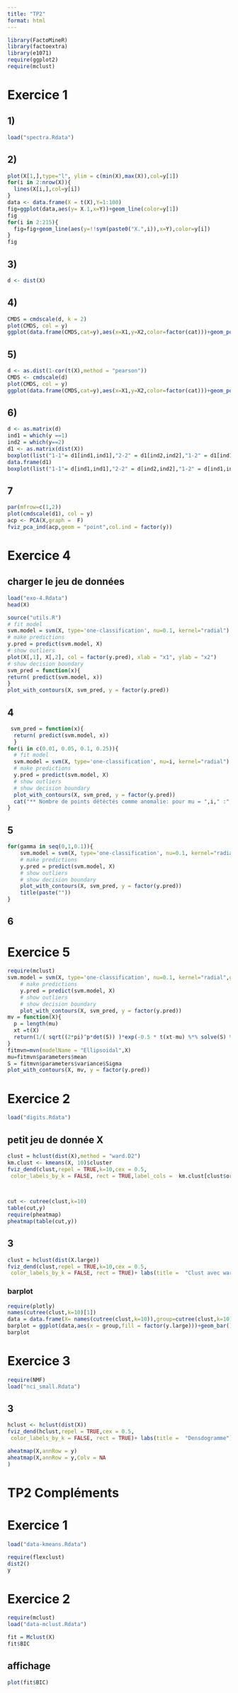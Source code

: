 ```yaml
---
title: "TP2"
format: html
---
```


```r
library(FactoMineR)
library(factoextra)
library(e1071)
require(ggplot2)
require(mclust)
```


# Exercice 1

## 1)

```r
load("spectra.Rdata")

```

## 2)

```r
plot(X[1,],type="l", ylim = c(min(X),max(X)),col=y[1])
for(i in 2:nrow(X)){
  lines(X[i,],col=y[i])
}
data <- data.frame(X = t(X),Y=1:100)
fig=ggplot(data,aes(y= X.1,x=Y))+geom_line(color=y[1])
fig
for(i in 2:215){
  fig=fig+geom_line(aes(y=!!sym(paste0("X.",i)),x=Y),color=y[i])
}
fig
```
## 3)

```r
d <- dist(X)
```

## 4)

```r
CMDS = cmdscale(d, k = 2)
plot(CMDS, col = y)
ggplot(data.frame(CMDS,cat=y),aes(x=X1,y=X2,color=factor(cat)))+geom_point()
```

## 5)

```r
d <- as.dist(1-cor(t(X),method = "pearson"))
CMDS <- cmdscale(d)
plot(CMDS, col = y)
ggplot(data.frame(CMDS,cat=y),aes(x=X1,y=X2,color=factor(cat)))+geom_point()

```

## 6)
```r
d <- as.matrix(d)
ind1 = which(y ==1) 
ind2 = which(y==2)
d1 <- as.matrix(dist(X))
boxplot(list("1-1"= d1[ind1,ind1],"2-2" = d1[ind2,ind2],"1-2" = d1[ind1,ind2]), outline = F,main = "distance euclidienne")
data.frame(d1)
boxplot(list("1-1"= d[ind1,ind1],"2-2" = d[ind2,ind2],"1-2" = d[ind1,ind2]), outline = F,main = "dissmilarité correlation")


```


## 7
```r
par(mfrow=c(1,2))
plot(cmdscale(d1), col = y)
acp <- PCA(X,graph =  F)
fviz_pca_ind(acp,geom = "point",col.ind = factor(y))
```



# Exercice 4
## charger  le jeu de données
```r
load("exo-4.Rdata")
head(X)
```

```r
source("utils.R")
# fit model
svm.model = svm(X, type='one-classification', nu=0.1, kernel="radial")
# make predictions
y.pred = predict(svm.model, X)
# show outliers
plot(X[,1], X[,2], col = factor(y.pred), xlab = "x1", ylab = "x2")
# show decision boundary
svm_pred = function(x){
return( predict(svm.model, x))
}
plot_with_contours(X, svm_pred, y = factor(y.pred))
```
## 4
```r
 svm_pred = function(x){
  return( predict(svm.model, x))
  }
for(i in c(0.01, 0.05, 0.1, 0.25)){
  # fit model
  svm.model = svm(X, type='one-classification', nu=i, kernel="radial")
  # make predictions
  y.pred = predict(svm.model, X)
  # show outliers
  # show decision boundary
  plot_with_contours(X, svm_pred, y = factor(y.pred))
  cat("** Nombre de points détéctés comme anomalie: pour mu = ",i," :",(210-sum(y.pred))/210*100," %***\n")
}
```
## 5
```r

for(gamma in seq(0,1,0.1)){
    svm.model = svm(X, type='one-classification', nu=0.1, kernel="radial",gamma=gamma)
    # make predictions
    y.pred = predict(svm.model, X)
    # show outliers
    # show decision boundary
    plot_with_contours(X, svm_pred, y = factor(y.pred))
    title(paste(""))
}
```

## 6


# Exercice 5
```r
require(mclust)
svm.model = svm(X, type='one-classification', nu=0.1, kernel="radial",gamma=0.7)
    # make predictions
    y.pred = predict(svm.model, X)
    # show outliers
    # show decision boundary
    plot_with_contours(X, svm_pred, y = factor(y.pred))
mv = function(X){
  p = length(mu)
  xt =t(X)
  return(1/( sqrt((2*pi)^p*det(S)) )*exp(-0.5 * t(xt-mu) %*% solve(S) %*% (xt-mu)))
}
fitmvn=mvn(modelName = "Ellipsoidal",X)
mu=fitmvn$parameters$mean
S = fitmvn$parameters$variance$Sigma
plot_with_contours(X, mv, y = factor(y.pred))
```

# Exercice 2
```r
load("digits.Rdata")

```

## petit jeu de donnée X
```r
clust = hclust(dist(X),method = "ward.D2")
km.clust <- kmeans(X, 10)$cluster
fviz_dend(clust,repel = TRUE,k=10,cex = 0.5,
 color_labels_by_k = FALSE, rect = TRUE,label_cols =  km.clust[clust$order])+ labs(title =  "Clust avec ward.D2")

  
```

```r
cut <- cutree(clust,k=10)
table(cut,y)
require(pheatmap)
pheatmap(table(cut,y))
```

## 3
```r
clust = hclust(dist(X.large))
fviz_dend(clust,repel = TRUE,k=10,cex = 0.5,
 color_labels_by_k = FALSE, rect = TRUE)+ labs(title =  "Clust avec ward.D2")
```

### barplot
```r
require(plotly)
names(cutree(clust,k=10)[1])
data = data.frame(X= names(cutree(clust,k=10)),group=cutree(clust,k=10),valeur=y.large)
barplot = ggplot(data,aes(x = group,fill = factor(y.large)))+geom_bar()
barplot
```


# Exercice 3
```r
require(NMF)
load("nci_small.Rdata")
```

## 3
```r
hclust <- hclust(dist(X))
fviz_dend(hclust,repel = TRUE,cex = 0.5,
 color_labels_by_k = FALSE, rect = TRUE)+ labs(title =  "Densdogramme")
```

```r
aheatmap(X,annRow = y)
aheatmap(X,annRow = y,Colv = NA
)
```




# TP2 Compléments
# Exercice 1
```r
load("data-kmeans.Rdata")
```

```r
require(flexclust)
dist2()
y
```




# Exercice 2
```r
require(mclust)
load("data-mclust.Rdata")
```

```r
fit = Mclust(X)
fit$BIC
```
## affichage 
```r
plot(fit$BIC)
```













 


